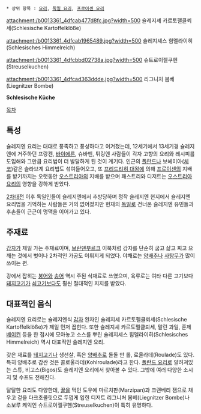  * 상위 항목 : [[요리]], [[독일 요리]], [[프로이센 요리]]

attachment:/b0013361_4dfcab477d8fc.jpg?width=500
슐레지셰 카르토펠클뢰세(Schlesische Kartoffelklöße)

attachment:/b0013361_4dfcab1965489.jpg?width=500
슐레지셰스 힘멜라이히(Schlesisches Himmelreich)

attachment:/b0013361_4dfcbbd02738a.jpg?width=500
슈트로이젤쿠헨(Streuselkuchen)

attachment:/b0013361_4dfcad363ddde.jpg?width=500
리그니처 봄베(Liegnitzer Bombe)

'''Schlesische Küche'''

[[목차]]

== 특성 ==
슐레지엔 요리는 대대로 풍족하고 풍성하다고 여겨졌는데, 12세기에서 13세기경 슐레지엔에 거주하던 프랑켄, [[바이에른]], 슈바벤, 튀링엔 사람들이 각자 고향의 요리와 레시피를 도입해와 그만큼 요리법이 더 발달하게 된 것이 계기다. 인근의 [[폴란드]]나 보헤미아([[체코]])같은 슬라브계 요리법도 섞여들어오고, 또 [[프리드리히 대왕]]에 의해 [[프로이센]]의 지배를 받기까지는 오랫동안 [[오스트리아]]의 지배를 받으며 패스트리와 디저트는 [[오스트리아 요리]]의 영향을 강하게 받았다.

[[2차대전]] 이후 독일인들이 슐레지엔에서 추방당하며 정작 슐레지엔 현지에서 슐레지엔 요리법을 기억하는 사람들은 거의 없어졌지만 현재의 [[독일]]로 건너온 슐레지엔 유민들과 후손들이 근근이 명맥을 이어가고 있다.

== 주재료 ==
[[감자]]가 제일 가는 주재료이며, [[브란덴부르크]] 이북처럼 감자를 단순히 굽고 삶고 찌고 으깨는 것에서 벗어나 2차적인 가공도 이뤄지게 되었다. 야채로는 [[양배추]]나 [[사탕무]]가 많이 쓰이는 편.

강에서 잡히는 [[붕어]]와 [[송어]] 역시 주된 식재료로 쓰였으며, 육류로는 여타 다른 고기보다 [[돼지고기]]가 [[쇠고기]]보다도 훨씬 절대적인 지지를 받았다.

== 대표적인 음식 ==
슐레지엔 요리로는 슐레지엔식 [[감자]] 완자인 슐레지셰 카르토펠클뢰세(Schlesische Kartoffelklöße)가 제일 먼저 꼽힌다. 또한 슐레지셰 카르토펠클뢰세, 말린 과일, 훈제 [[베이컨]] 등을 한 접시에 모아놓고 소스를 뿌린 슐레지셰스 힘멜라이히(Schlesisches Himmelreich) 역시 대표적인 슐레지엔 요리.

갖은 재료를 [[돼지고기]]나 생선살, 혹은 [[양배추]]로 돌돌 만 롤, 로울라데(Roulade)도 있다. 특히 양배추로 감싼 것은 콜로울라데(Kohlroulade)라고 한다. [[폴란드 요리]]로 알려져있는 스튜, 비고스(Bigos)도 슐레지엔 요리에서 찾아볼 수 있다. 그밖에 여러 다양한 소시지 및 수프도 전해진다.

달달한 요리도 다양한데, [[꿀]]을 먹인 도우에 마르치판(Marzipan)과 크랜베리 잼으로 채우고 겉을 다크초콜릿으로 두껍게 입힌 디저트 리그니처 봄베(Liegnitzer Bombe)나 소보루 케익인 슈트로이젤쿠헨(Streuselkuchen)이 특히 유명하다.
